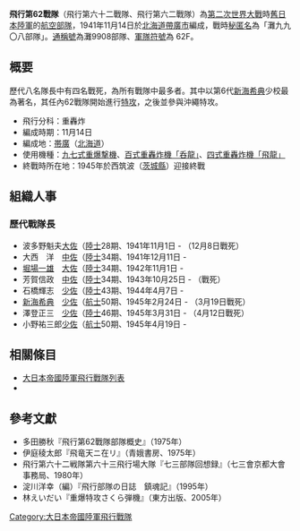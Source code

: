 {{japanese|japanese=飛行第8戦隊|kana=ひこうだいろくじゅうにせんたい|romaji=hikoudairokujyuni-sentai}}

'''飛行第62戰隊'''（飛行第六十二戰隊、飛行第六二戰隊）為[[第二次世界大戰|第二次世界大戰]]時[[大日本帝國陸軍|舊日本陸軍]]的[[陸軍飛行戰隊_(日本陸軍)|航空部隊]]，1941年11月14日於[[北海道|北海道]][[帶廣市|帶廣市]]編成，戰時[[通稱號|秘匿名]]為「灘九九〇八部隊」。[[通稱號|通稱號]]為灘9908部隊、[[軍隊符號|軍隊符號]]為 62F。

==概要==
歷代八名隊長中有四名戰死，為所有戰隊中最多者。其中以第6代[[新海希典|新海希典]]少校最為著名，其任內62戰隊開始進行[[神风|特攻]]，之後並參與沖繩特攻。

*飛行分科：重轟炸
*編成時期：{{和暦|1941}}11月14日 
*編成地：[[帶廣市|帯廣]]（[[北海道|北海道]]） 
*使用機種：[[九七式重爆撃機|九七式重爆撃機]]、[[吞龍重轟炸機|百式重轟炸機「呑龍」]]、[[四式重型轰炸机|四式重轟炸機「飛龍」]] 
*終戰時所在地：1945年於西筑波（[[茨城縣|茨城縣]]）迎接終戰

==組織人事==
===歷代戰隊長===
* 波多野魁夫[[上校|大佐]]（[[日本陸軍士官學校|陸士]]28期、1941年11月1日 - （12月8日戰死）
* 大西　洋　[[中校|中佐]]（[[日本陸軍士官學校|陸士]]34期、1941年12月11日 -
* [[堀場一雄|堀場一雄]]　[[大校|大佐]]（[[日本陸軍士官學校|陸士]]34期、1942年11月1日 -
* 芳賀信政　[[中校|中佐]]（[[日本陸軍士官學校|陸士]]34期、1943年10月25日 - （戰死）
* 石橋輝志　[[少校|少佐]]（[[日本陸軍士官學校|陸士]]43期、1944年4月7日 -
* [[新海希典|新海希典]]　[[少校|少佐]]（[[日本航空士官學校|航士]]50期、1945年2月24日 - （3月19日戰死）
* 澤登正三　[[少校|少佐]]（[[日本陸軍士官學校|陸士]]46期、1945年3月31日 - （4月12日戰死）
* 小野祐三郎[[少校|少佐]]（[[日本航空士官學校|航士]]50期、1945年4月19日 -

==相關條目==
* [[大日本帝國陸軍飛行戰隊列表|大日本帝國陸軍飛行戰隊列表]]
*{{tsl|ja|陸軍航空士官学校|陸軍航空士官學校}}

==參考文獻==
{{refbegin}}
*多田勝秋『飛行第62戰隊部隊概史』（1975年）
*伊庭稜太郎『飛竜天ニ在リ』（青娥書房、1975年）
*飛行第六十二戦隊第六十三飛行場大隊『七三部隊回想録』（七三會京都大會事務局、1980年）
*淀川洋幸（編）『飛行部隊の日誌　鎮魂記』（1995年）
*林えいだい『重爆特攻さくら弾機』（東方出版、2005年）
{{refend}}

{{日本陸軍航空部隊飛行戰隊}}
[[Category:大日本帝國陸軍飛行戰隊|Category:大日本帝國陸軍飛行戰隊]]